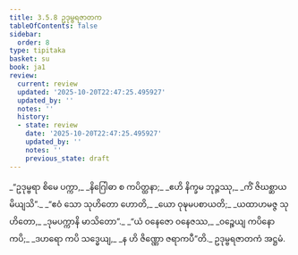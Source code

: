 ```yaml
---
title: 3.5.8 ဥဒုမ္ဗရဇာတက
tableOfContents: false
sidebar:
  order: 8
type: tipitaka
basket: su
book: ja1
review:
  current: review
  updated: '2025-10-20T22:47:25.495927'
  updated_by: ''
  notes: ''
  history:
  - state: review
    date: '2025-10-20T22:47:25.495927'
    updated_by: ''
    notes: ''
    previous_state: draft
---
```



<DynamicBreadcrumb />


<ReviewStatus review={frontmatter.review} showDetails={true} />

<HypothesisAnnotation frontmatter={frontmatter} />

<Division number="142" book="ja1" e="ch" v="22" p="90">

<Paragraph number="866" type="verses" book="ja1">
_“ဥဒုမ္ဗရာ စိမေ ပက္ကာ,_  
_နိဂြေါဓာ စ ကပိတ္ထနာ;_  
_ဧဟိ နိက္ခမ ဘုဉ္ဇဿု,_  
_ကိံ ဇိဃစ္ဆာယ မိယျသိ”._  

</Paragraph>

</Division>
<Division number="143" book="ja1" e="ch" v="22" p="91">

<Paragraph number="867" type="verses" book="ja1">
_“ဧဝံ သော သုဟိတော ဟောတိ,_  
_ယော ဝုဍ္ဎမပစာယတိ;_  
_ယထာဟမဇ္ဇ သုဟိတော,_  
_ဒုမပက္ကာနိ မာသိတော”._  

</Paragraph>

</Division>
<Division number="144" book="ja1" e="ch" v="22" p="91">

<Paragraph number="868" type="verses" book="ja1">
_“ယံ ဝနေဇော ဝနေဇဿ,_  
_ဝဉ္စေယျ ကပိနော ကပိ;_  
_ဒဟရော ကပိ သဒ္ဓေယျ,_  
_န ဟိ ဇိဏ္ဏော ဇရာကပီ”တိ._  


</Paragraph>
</Division>

<Paragraph number="869" type="center" book="ja1">
ဥဒုမ္ဗရဇာတကံ အဋ္ဌမံ.
</Paragraph>